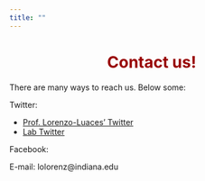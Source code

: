 ```yaml
---
title: ""
---
```


<center>
<h1 style="color:#990000">**Contact us!**</h1>
</center>


There are many ways to reach us. Below some:

Twitter: 

- [Prof. Lorenzo-Luaces' Twitter](https://twitter.com/lluaces)
- [Lab Twitter](twitter.com/SADCATlabIU)

Facebook:

E-mail: lolorenz@indiana.edu

